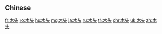 {{also|木頭}}
==Chinese==
{{zh-see|木頭}}

[[fr:木头]]
[[ko:木头]]
[[hu:木头]]
[[mg:木头]]
[[ja:木头]]
[[ru:木头]]
[[th:木头]]
[[chr:木头]]
[[uk:木头]]
[[zh:木头]]